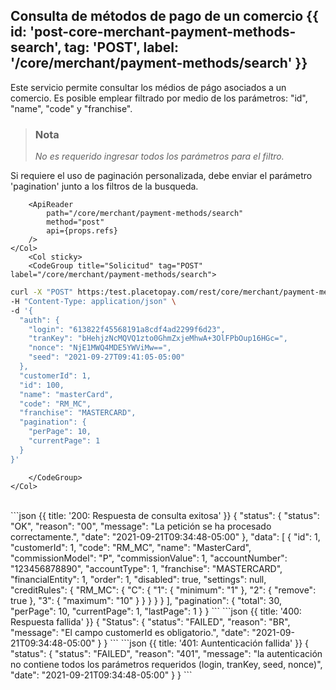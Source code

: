 


## Consulta de métodos de pago de un comercio {{ id: 'post-core-merchant-payment-methods-search', tag: 'POST', label: '/core/merchant/payment-methods/search' }}

<Row>
    <Col>
        Este servicio permite consultar los médios de págo asociados a un comercio. 
Es posible emplear filtrado por medio de los parámetros: "id", "name", "code" y "franchise".


> ### Nota 
>
> *No es requerido ingresar todos los parámetros para el filtro.*

Si requiere el uso de paginación personalizada, debe enviar el parámetro 'pagination' junto a los filtros de la busqueda.
    
        <ApiReader
            path="/core/merchant/payment-methods/search"
            method="post"
            api={props.refs}
        />
    </Col>
        <Col sticky>
        <CodeGroup title="Solicitud" tag="POST" label="/core/merchant/payment-methods/search">
```bash {{title: 'Busqueda de medios de pago asociados a un comercio.'}}
curl -X "POST" https:/test.placetopay.com/rest/core/merchant/payment-methods/search \
-H "Content-Type: application/json" \
-d '{
  "auth": {
    "login": "613822f45568191a8cdf4ad2299f6d23",
    "tranKey": "bHehjzNcMQVQ1zto0GhmZxjeMhwA+3OlFPbOup16HGc=",
    "nonce": "NjE1MWQ4MDE5YWViMw==",
    "seed": "2021-09-27T09:41:05-05:00"
  },
  "customerId": 1,
  "id": 100,
  "name": "masterCard",
  "code": "RM_MC",
  "franchise": "MASTERCARD",
  "pagination": {
    "perPage": 10,
    "currentPage": 1
  }
}'
```
        </CodeGroup>
    </Col>
</Row>

<Row>
    <Col>
        <ApiReader
            path="/core/merchant/payment-methods/search"
            method="post"
            type="response"
            api={props.refs}
        />
    </Col>
        <Col sticky>
        <br />
        <CodeGroup title="Respuesta">
```json {{ title: '200: Respuesta de consulta exitosa' }}
{
  "status": {
    "status": "OK",
    "reason": "00",
    "message": "La petición se ha procesado correctamente.",
    "date": "2021-09-21T09:34:48-05:00"
  },
  "data": [
    {
      "id": 1,
      "customerId": 1,
      "code": "RM_MC",
      "name": "MasterCard",
      "commissionModel": "P",
      "commissionValue": 1,
      "accountNumber": "123456878890",
      "accountType": 1,
      "franchise": "MASTERCARD",
      "financialEntity": 1,
      "order": 1,
      "disabled": true,
      "settings": null,
      "creditRules": {
        "RM_MC": {
          "C": {
            "1": {
              "minimum": "1"
            },
            "2": {
              "remove": true
            },
            "3": {
              "maximum": "10"
            }
          }
        }
      }
    }
  ],
  "pagination": {
    "total": 30,
    "perPage": 10,
    "currentPage": 1,
    "lastPage": 1
  }
}
```
```json {{ title: '400: Respuesta fallida' }}
{
  "Status": {
    "status": "FAILED",
    "reason": "BR",
    "message": "El campo customerId es obligatorio.",
    "date": "2021-09-21T09:34:48-05:00"
  }
}
```
```json {{ title: '401: Auntenticación fallida' }}
{
  "status": {
    "status": "FAILED",
    "reason": "401",
    "message": "la autenticación no contiene todos los parámetros requeridos (login, tranKey, seed, nonce)",
    "date": "2021-09-21T09:34:48-05:00"
  }
}
```
        </CodeGroup>
    </Col>
</Row>

